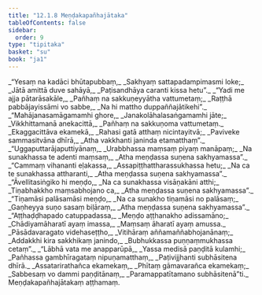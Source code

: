 ```yaml
---
title: "12.1.8 Meṇḍakapañhajātaka"
tableOfContents: false
sidebar:
  order: 9
type: "tipitaka"
basket: "su"
book: "ja1"
---
```



<DynamicBreadcrumb />

<Division number="94" book="ja1">

<Paragraph number="2339" type="verses" book="ja1">
_“Yesaṃ na kadāci bhūtapubbaṃ,_  
_Sakhyaṃ sattapadampimasmi loke;_  
_Jātā amittā duve sahāyā,_  
_Paṭisandhāya caranti kissa hetu”._  

</Paragraph>

</Division>
<Division number="95" book="ja1">

<Paragraph number="2340" type="verses" book="ja1">
_“Yadi me ajja pātarāsakāle,_  
_Pañhaṃ na sakkuṇeyyātha vattumetaṃ;_  
_Raṭṭhā pabbājayissāmi vo sabbe,_  
_Na hi mattho duppaññajātikehi”._  

</Paragraph>

</Division>
<Division number="96" book="ja1">

<Paragraph number="2341" type="verses" book="ja1">
_“Mahājanasamāgamamhi ghore,_  
_Janakolāhalasaṅgamamhi jāte;_  
_Vikkhittamanā anekacittā,_  
_Pañhaṃ na sakkuṇoma vattumetaṃ._  

</Paragraph>

</Division>
<Division number="97" book="ja1">

<Paragraph number="2342" type="verses" book="ja1">
_Ekaggacittāva ekamekā,_  
_Rahasi gatā atthaṃ nicintayitvā;_  
_Paviveke sammasitvāna dhīrā,_  
_Atha vakkhanti janinda etamatthaṃ”._  

</Paragraph>

</Division>
<Division number="98" book="ja1">

<Paragraph number="2343" type="verses" book="ja1">
_“Uggaputtarājaputtiyānaṃ,_  
_Urabbhassa maṃsaṃ piyaṃ manāpaṃ;_  
_Na sunakhassa te adenti maṃsaṃ,_  
_Atha meṇḍassa suṇena sakhyamassa”._  

</Paragraph>

</Division>
<Division number="99" book="ja1">

<Paragraph number="2344" type="verses" book="ja1">
_“Cammaṃ vihananti eḷakassa,_  
_Assapiṭṭhattharassukhassa hetu;_  
_Na ca te sunakhassa attharanti,_  
_Atha meṇḍassa suṇena sakhyamassa”._  

</Paragraph>

</Division>
<Division number="100" book="ja1">

<Paragraph number="2345" type="verses" book="ja1">
_“Āvellitasiṅgiko hi meṇḍo,_  
_Na ca sunakhassa visāṇakāni atthi;_  
_Tiṇabhakkho maṃsabhojano ca,_  
_Atha meṇḍassa suṇena sakhyamassa”._  

</Paragraph>

</Division>
<Division number="101" book="ja1">

<Paragraph number="2346" type="verses" book="ja1">
_“Tiṇamāsi palāsamāsi meṇḍo,_  
_Na ca sunakho tiṇamāsi no palāsaṃ;_  
_Gaṇheyya suṇo sasaṃ biḷāraṃ,_  
_Atha meṇḍassa suṇena sakhyamassa”._  

</Paragraph>

</Division>
<Division number="102" book="ja1">

<Paragraph number="2347" type="verses" book="ja1">
_“Aṭṭhaḍḍhapado catuppadassa,_  
_Meṇḍo aṭṭhanakho adissamāno;_  
_Chādiyamāharatī ayaṃ imassa,_  
_Maṃsaṃ āharatī ayaṃ amussa._  

</Paragraph>

</Division>
<Division number="103" book="ja1">

<Paragraph number="2348" type="verses" book="ja1">
_Pāsādavaragato videhaseṭṭho,_  
_Vitihāraṃ aññamaññabhojanānaṃ;_  
_Addakkhi kira sakkhikaṃ janindo,_  
_Bubhukkassa puṇṇaṃmukhassa cetaṃ”._  

</Paragraph>

</Division>
<Division number="104" book="ja1">

<Paragraph number="2349" type="verses" book="ja1">
_“Lābhā vata me anapparūpā,_  
_Yassa medisā paṇḍitā kulamhi;_  
_Pañhassa gambhīragataṃ nipuṇamatthaṃ,_  
_Paṭivijjhanti subhāsitena dhīrā._  

</Paragraph>

</Division>
<Division number="105" book="ja1">

<Paragraph number="2350" type="verses" book="ja1">
_Assatarirathañca ekamekaṃ,_  
_Phītaṃ gāmavarañca ekamekaṃ;_  
_Sabbesaṃ vo dammi paṇḍitānaṃ,_  
_Paramappatītamano subhāsitenā”ti._  


</Paragraph>
</Division>

<Paragraph number="2351" type="center" book="ja1">
Meṇḍakapañhajātakaṃ aṭṭhamaṃ.
</Paragraph>